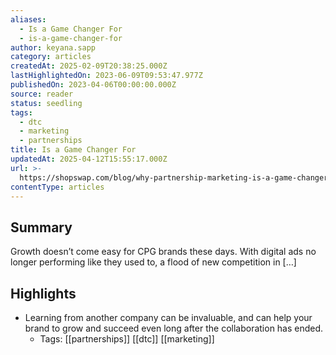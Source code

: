 ```yaml
---
aliases:
  - Is a Game Changer For
  - is-a-game-changer-for
author: keyana.sapp
category: articles
createdAt: 2025-02-09T20:38:25.000Z
lastHighlightedOn: 2023-06-09T09:53:47.977Z
publishedOn: 2023-04-06T00:00:00.000Z
source: reader
status: seedling
tags:
  - dtc
  - marketing
  - partnerships
title: Is a Game Changer For
updatedAt: 2025-04-12T15:55:17.000Z
url: >-
  https://shopswap.com/blog/why-partnership-marketing-is-a-game-changer-for-cpg-brands
contentType: articles
---
```

## Summary

Growth doesn’t come easy for CPG brands these days. With digital ads no longer performing like they used to, a flood of new competition in […]

## Highlights

- Learning from another company can be invaluable, and can help your brand to grow and succeed even long after the collaboration has ended.
    - Tags: [[partnerships]] [[dtc]] [[marketing]]
